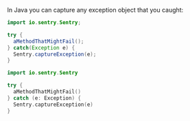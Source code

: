 In Java you can capture any exception object that you caught:

```java
import io.sentry.Sentry;

try {
  aMethodThatMightFail();
} catch(Exception e) {
  Sentry.captureException(e);
}
```

```kotlin
import io.sentry.Sentry

try {
  aMethodThatMightFail()
} catch (e: Exception) {
  Sentry.captureException(e)
}
```
